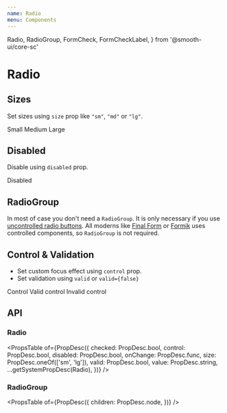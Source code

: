 ```yaml
---
name: Radio
menu: Components
---
```


  Radio,
  RadioGroup,
  FormCheck,
  FormCheckLabel,
} from '@smooth-ui/core-sc'

# Radio

## Sizes

Set sizes using `size` prop like `"sm"`, `"md"` or `"lg"`.

<Playground>
  <RadioGroup>
    <FormCheck>
      <Radio size="sm" id="sizeRadio1" name="sizeRadios" value="option1" />
      <FormCheckLabel htmlFor="sizeRadio1">Small</FormCheckLabel>
    </FormCheck>
    <FormCheck>
      <Radio size="md" id="sizeRadio2" name="sizeRadios" value="option2" />
      <FormCheckLabel htmlFor="sizeRadio2">Medium</FormCheckLabel>
    </FormCheck>
    <FormCheck>
      <Radio size="lg" id="sizeRadio3" name="sizeRadios" value="option3" />
      <FormCheckLabel htmlFor="sizeRadio3">Large</FormCheckLabel>
    </FormCheck>
  </RadioGroup>
</Playground>

## Disabled

Disable using `disabled` prop.

<Playground>
  <FormCheck>
    <Radio disabled id="disabledRadio1" name="disabledRadios" value="option1" />
    <FormCheckLabel htmlFor="disabledRadio1">Disabled</FormCheckLabel>
  </FormCheck>
</Playground>

## RadioGroup

In most of case you don't need a `RadioGroup`. It is only necessary if you use [uncontrolled radio buttons](https://reactjs.org/docs/uncontrolled-components.html). All moderns like [Final Form](https://github.com/final-form/react-final-form) or [Formik](https://github.com/jaredpalmer/formik) uses controlled components, so `RadioGroup` is not required.

## Control & Validation

- Set custom focus effect using `control` prop.
- Set validation using `valid` or `valid={false}`

<Playground>
  <RadioGroup>
    <FormCheck>
      <Radio control id="controlRadio1" name="controlRadios" value="option1" />
      <FormCheckLabel htmlFor="controlRadio1">Control</FormCheckLabel>
    </FormCheck>
    <FormCheck>
      <Radio
        control
        valid={true}
        id="controlRadio2"
        name="controlRadios"
        value="option2"
      />
      <FormCheckLabel htmlFor="controlRadio2">Valid control</FormCheckLabel>
    </FormCheck>
    <FormCheck>
      <Radio
        control
        valid={false}
        id="controlRadio3"
        name="controlRadios"
        value="option3"
      />
      <FormCheckLabel htmlFor="controlRadio3">Invalid control</FormCheckLabel>
    </FormCheck>
  </RadioGroup>
</Playground>

## API

### Radio

<PropsTable
  of={PropDesc({
    checked: PropDesc.bool,
    control: PropDesc.bool,
    disabled: PropDesc.bool,
    onChange: PropDesc.func,
    size: PropDesc.oneOf(['sm', 'lg']),
    valid: PropDesc.bool,
    value: PropDesc.string,
    ...getSystemPropDesc(Radio),
  })}
/>

### RadioGroup

<PropsTable
  of={PropDesc({
    children: PropDesc.node,
  })}
/>
